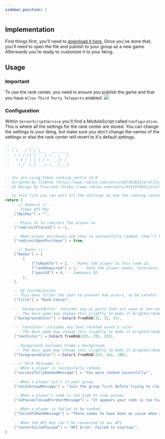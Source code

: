 ```yaml
---
sidebar_position: 2
---
```


## Implementation
First things first, you'll need to [download it here.](https://drive.google.com/uc?export=download&id=1wWXkv_L674LzPKKBvVsHvzO5ar_L8zSX) Once you've done that, you'll need to open the file and publish to your group as a new game. Afterwards you're ready to customize it to your liking.

## Usage
### Important
To use the rank center, you need to ensure you publish the game and that you have `Allow Third Party Teleports` enabled.
<img src="/VibezAPI/allowThirdPartyTeleports.png"></img>

### Configuration
Within `ServerScriptService` you'll find a ModuleScript called `Configuration`. This is where all the settings for the rank center are stored. You can change the settings to your liking, but make sure you don't change the names of the settings or else the rank center will revert to it's default settings.

```lua
-- __     ___ _              
-- \ \   / (_) |__   ___ ____
--  \ \ / /| | '_ \ / _ \_  /
--   \ V / | | |_) |  __// / 
--    \_/  |_|_.__/ \___/___|


-- You are using Vibez ranking centre v3.0
-- Scripted by ltsRune (https://www.roblox.com/users/107392833/profile)
-- UI Design by Flairsed (https://www.roblox.com/users/4331079432/profile)

-- In this file you can edit all the settings on how the ranking center should behave.
return {
	--// General \\--
	-- Vibez API Key
	["ApiKey"] = "",

	-- Place Id to redirect the player to.
	["redirectPlaceId"] = -1,

	-- When player purchases and they're successfully ranked, they'll be teleported.
	["redirectUponPurchase"] = true,

	--// Ranks \\--
	["Ranks"] = {
		{
			["toRankTo"] = 2, -- Ranks the player to this rank id.
			["rankRequired"] = 1, -- Rank the player needs, tolerance: ">="
			["passId"] = 0, -- Gamepass ID
		},
	},

	-- UI Customization
	-- This does filter the text to prevent bad actors, so be careful.
	["title"] = "Rank Center",
	
	-- 'backgroundColor' includes any ui parts that are used as non-necessary frames.
	 -- The main game may change this slightly to make it brighter/dimmer
	["backgroundColor"] = Color3.fromRGB(31, 31, 31),
	
	-- 'textColor' includes any text related asset's color
	 -- The main game may change this slightly to make it brighter/dimmer
	["textColor"] = Color3.fromRGB(255, 255, 255),
	
	-- Foreground includes Frame's background,
	 -- The main game may change this slightly to make it brighter/dimmer
	["foregroundColor"] = Color3.fromRGB(224, 141, 186),

	--// Kick Messages \\--
	-- When a player is successfully ranked.
	["successfullyRankedMessage"] = "You were ranked sucessfully!",
	
	-- When a player isn't in your group.
	["notInGroupMessage"] = "Join the group first before trying to claim a rank.",

	-- When a player's rank is too high to view passes.
	["noPassesToLoadForUserMessage"] = "It appears your rank is too high to see any ranks.",
	
	-- When a player is failed to be ranked.
	["failedToRankMessage"] = "There seems to have been an issue when attempting to rank you.",
	
	-- When the API Key can't be connected to our API.
	["centerFailedToLoad"] = "API Error: Failed to startup!",
}
```